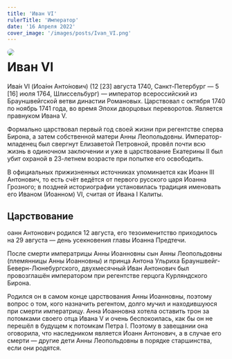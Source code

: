```yaml
---
title: 'Иван VI'
rulerTitle: 'Император'
date: '16 Апреля 2022'
cover_image: '/images/posts/Ivan_VI.png'
---
```


<img style="float: left; border-radius: 1rem; margin-right: 1rem" src="/images/posts/Ivan_VI.png">

# Иван VI

Ива́н VI (Иоа́нн Анто́нович) (12 [23] августа 1740, Санкт-Петербург — 5 [16] июля 1764, Шлиссельбург) — император всероссийский из Брауншвейгской ветви династии Романовых. Царствовал с октября 1740 по ноябрь 1741 года, во время Эпохи дворцовых переворотов. Является правнуком Ивана V.

Формально царствовал первый год своей жизни при регентстве сперва Бирона, а затем собственной матери Анны Леопольдовны. Император-младенец был свергнут Елизаветой Петровной, провёл почти всю жизнь в одиночном заключении и уже в царствование Екатерины II был убит охраной в 23-летнем возрасте при попытке его освободить.

В официальных прижизненных источниках упоминается как Иоанн III Антонович, то есть счёт ведётся от первого русского царя Иоанна Грозного; в поздней историографии установилась традиция именовать его Иваном (Иоанном) VI, считая от Ивана I Калиты.

## Царствование

оанн Антонович родился 12 августа, его тезоименитство приходилось на 29 августа — день усекновения главы Иоанна Предтечи.

После смерти императрицы Анны Иоанновны сын Анны Леопольдовны (племянницы Анны Иоанновны) и принца Антона Ульриха Брауншвейг-Беверн-Люнебургского, двухмесячный Иван Антонович был провозглашён императором при регентстве герцога Курляндского Бирона.

Родился он в самом конце царствования Анны Иоанновны, поэтому вопрос о том, кого назначить регентом, долго мучил и находившуюся при смерти императрицу. Анна Иоанновна хотела оставить трон за потомками своего отца Ивана V и очень беспокоилась, как бы он не перешёл в будущем к потомкам Петра I. Поэтому в завещании она оговорила, что наследником является Иоанн Антонович, а в случае его смерти — другие дети Анны Леопольдовны в порядке старшинства, если они родятся.

